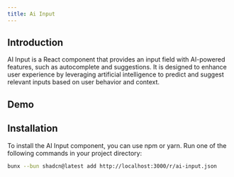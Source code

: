```yaml
---
title: Ai Input
---
```


## Introduction

AI Input is a React component that provides an input field with AI-powered features, such as autocomplete and suggestions. It is designed to enhance user experience by leveraging artificial intelligence to predict and suggest relevant inputs based on user behavior and context.

## Demo
<AiInput/>

## Installation
To install the AI Input component, you can use npm or yarn. Run one of the following commands in your project directory:
```bash
bunx --bun shadcn@latest add http://localhost:3000/r/ai-input.json
```
